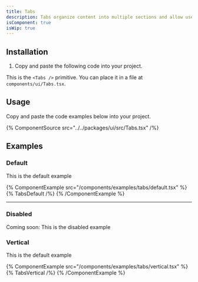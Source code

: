 ```yaml
---
title: Tabs
description: Tabs organize content into multiple sections and allow users to navigate between them.
isComponent: true
isWip: true
---
```


## Installation

1. Copy and paste the following code into your project.

This is the `<Tabs />` primitive. You can place it in a file at `components/ui/Tabs.tsx`.

## Usage

Copy and paste the code examples below into your project.

{% ComponentSource src="../../packages/ui/src/Tabs.tsx" /%}

## Examples

### Default

This is the default example

{% ComponentExample src="/components/examples/tabs/default.tsx" %}
{% TabsDefault /%}
{% /ComponentExample %}

---

### Disabled

Coming soon: This is the disabled example

<!-- TODO -->

### Vertical

This is the default example

{% ComponentExample src="/components/examples/tabs/vertical.tsx" %}
{% TabsVertical /%}
{% /ComponentExample %}

<!-- TODO: Fix nested tabs example -->
